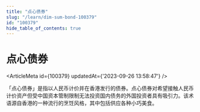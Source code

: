 ```yaml
---
title: "点心债券"
slug: "/learn/dim-sum-bond-100379"
id: "100379"
hide_table_of_contents: true
---
```



# 点心债券

<ArticleMeta id={100379} updatedAt={'2023-09-26 13:58:47'} />
<div className='border-solid border-b border-t-0 my-4 border-[var(--ifm-color-gray-300)]' />

「点心债券」是指以人民币计价并在香港发行的债券。点心债券对希望接触人民币计价资产但受中国资本管制限制无法投资国内债务的外国投资者具有吸引力。该术语源自香港的一种流行的烹饪风格，其中包括供应各种小巧美食。
